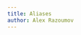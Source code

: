 ```yaml
---
title: Aliases
author: Alex Razoumov
---
```


<!-- :::{.def} -->

<!-- When you reach an important point in the development of a project, it is convenient to be able to identify the next commit easily. Rather than having to look for it through date, commit message, or hash, you can create a tag: a pointer to that commit. -->

<!-- ::: -->

<!-- ## Leightweight tag -->

<!-- You create a tag with: -->

<!-- ``` -->
<!-- git tag <tag-name> -->
<!-- ``` -->

<!-- :::{.example} -->

<!-- Example: -->

<!-- ::: -->

<!-- ```{.bash} -->
<!-- git tag J_Climate_2009 -->
<!-- ``` -->

<!-- ![](img/29.png){fig-alt="noshadow"} -->

<!-- As you keep developing the project and create new commits, the branch and `HEAD` pointers will move along, but the tag remains on your important commit. -->

<!-- ![](img/30.png){fig-alt="noshadow"} -->

<!-- At any time, you can get info on the commit thus tagged with: -->

<!-- ```{.bash} -->
<!-- git show J_Climate_2009 -->
<!-- ``` -->

<!-- Or you can check it out with: -->

<!-- ```{.bash} -->
<!-- git checkout J_Climate_2009 -->
<!-- ``` -->

<!-- ## Annotated tag -->

<!-- A more sophisticated form of tag comes with a message: -->

<!-- ``` -->
<!-- git tag -a <tag-name> -m "<message>" -->
<!-- ``` -->

<!-- ```{.bash} -->
<!-- git tag -a J_Climate_2009 -m "State of project at the publication of paper" -->
<!-- ``` -->

<!-- ## List tags -->

<!-- ```{.bash} -->
<!-- git tag -->
<!-- ``` -->

<!-- ## Deleting tags -->

<!-- ``` -->
<!-- git tag -d <tag-name> -->
<!-- ``` -->

<!-- ```{.bash} -->
<!-- git tag -d J_Climate_2009 -->
<!-- ``` -->
